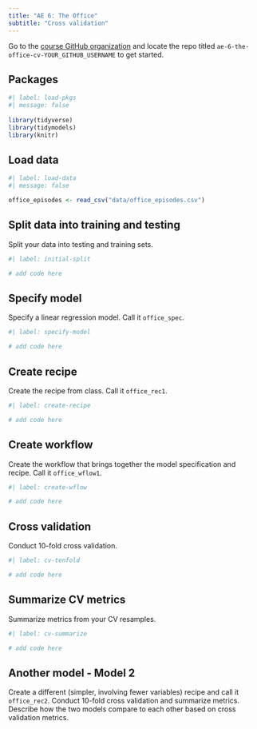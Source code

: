 ```yaml
---
title: "AE 6: The Office"
subtitle: "Cross validation"
---
```


::: callout-important
Go to the [course GitHub organization](https://github.com/sta210-s22) and locate the repo titled `ae-6-the-office-cv-YOUR_GITHUB_USERNAME` to get started.
:::

## Packages

```r
#| label: load-pkgs
#| message: false
 
library(tidyverse)
library(tidymodels)
library(knitr)
```

## Load data

```r
#| label: load-data
#| message: false

office_episodes <- read_csv("data/office_episodes.csv")
```

## Split data into training and testing

Split your data into testing and training sets.

```r
#| label: initial-split

# add code here
```

## Specify model

Specify a linear regression model.
Call it `office_spec`.

```r
#| label: specify-model

# add code here
```

## Create recipe

Create the recipe from class.
Call it `office_rec1`.

```r
#| label: create-recipe

# add code here
```

## Create workflow

Create the workflow that brings together the model specification and recipe.
Call it `office_wflow1`.

```r
#| label: create-wflow

# add code here
```

## Cross validation

Conduct 10-fold cross validation.

```r
#| label: cv-tenfold

# add code here
```

## Summarize CV metrics

Summarize metrics from your CV resamples.

```r
#| label: cv-summarize

# add code here
```

## Another model - Model 2

Create a different (simpler, involving fewer variables) recipe and call it `office_rec2`.
Conduct 10-fold cross validation and summarize metrics.
Describe how the two models compare to each other based on cross validation metrics.
